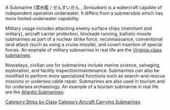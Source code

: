 A Submarine (潜水艦 / せんすいかん , ''Sensuikan'') is a watercraft capable of independent operation underwater. It differs from a submersible which has more limited underwater capability.

Military usage includes attacking enemy surface ships (merchant and military), aircraft carrier protection, blockade running, ballistic missile submarines as part of a nuclear strike force, reconnaissance, conventional land attack (such as using a cruise missile), and covert insertion of special forces. An example of military submarines in real life are the [[wikipedia:Virginia-class submarine|Virginia-class submarines]].

Nowadays, civilian use for submarines include marine science, salvaging, exploration, and facility inspection/maintenance. Submarines can also be modified to perform more specialized functions such as search-and-rescue missions or undersea cable repair. Submarines are also used in tourism and for undersea archaeology. An example of a tourism submarine in real life are the [[wikipedia:Atlantis Submarines|Atlantis Submarines]].
[[Category:Ships by Class]]
[[Category:Aircraft Carrying Submarines]]